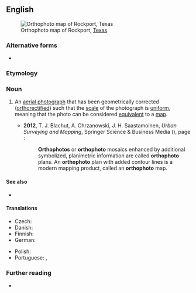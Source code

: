 ==English==
[[File:7.5 minute series orthophotomap (topographic).jpg|thumb|Orthophoto map of Rockport, [[Texas]]]]

===Alternative forms===
* {{alter|en|orthophotograph}}

===Etymology===
{{prefix|en|ortho|photo}}

===Noun===
{{en-noun}}

# An [[aerial photograph]] that has been geometrically corrected ([[orthorectified]]) such that the [[scale]] of the photograph is [[uniform]], meaning that the photo can be considered [[equivalent]] to a [[map]].
#: {{syn|en|orthoimage}}
#* '''2012''', T. J. Blachut, A. Chrzanowski, J. H. Saastamoinen, ''Urban Surveying and Mapping'', Springer Science & Business Media ({{ISBN|9781461261452}}), page {{gbooks|0I61BwAAQBAJ|293}}:
#*: '''Orthophotos''' or '''orthophoto''' mosaics enhanced by additional symbolized, planimetric information are called '''orthophoto''' plans. An '''orthophoto''' plan with added contour lines is a modern mapping product, called an '''orthophoto''' map.

====See also====
* {{l|en|orthophotography}}

====Translations====
{{trans-top|geometrically corrected aerial photograph}}
* Czech: {{t|cs|ortofotosnímek|f}}
* Danish: {{t|da|ortofoto|n}}
* Finnish: {{t|fi|ortokuva}}
* German: {{t+|de|Orthofoto|n}}
{{trans-mid}}
* Polish: {{t|pl|ortofotografia|f}}
* Portuguese: {{t|pt|ortofoto|f}}, {{t|pt|ortofotografia|f}}
{{trans-bottom}}

===Further reading===
* {{pedia}}

{{C|ja|Cartography}}